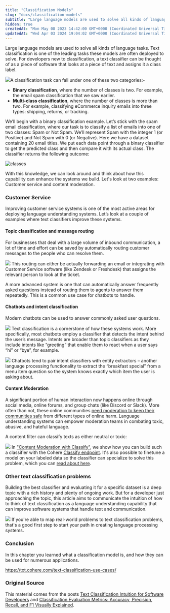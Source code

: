 ```yaml
---
title: "Classification Models"
slug: "docs/classification-models"
subtitle: "Large language models are used to solve all kinds of language tasks. Text classification is one of the leading tasks these models are often deployed to solve. For developers new to classification, a text classifier can be thought of as a piece of software that looks at a piece of text and assigns it a class label.  ![](../../../assets/images/6f3379c-image.png)  With this knowledge, we can look around and think about how this capability can enhance the systems we build. Let's look at two examples: Customer service and content moderation."
hidden: true
createdAt: "Mon May 08 2023 14:42:00 GMT+0000 (Coordinated Universal Time)"
updatedAt: "Wed Apr 03 2024 19:04:02 GMT+0000 (Coordinated Universal Time)"
---
```

Large language models are used to solve all kinds of language tasks. Text classification is one of the leading tasks these models are often deployed to solve. For developers new to classification, a text classifier can be thought of as a piece of software that looks at a piece of text and assigns it a class label.

![](../../../assets/images/ef911a5-image.png)A classification task can fall under one of these two categories:- 
- **Binary classification**, where the number of classes is two. For example, the email spam classification that we saw earlier.
- **Multi-class classification**, where the number of classes is more than two. For example, classifying eCommerce inquiry emails into three types: shipping, returns, or tracking. 

We’ll begin with a binary classification example. Let’s stick with the spam email classification, where our task is to classify a list of emails into one of two classes: Spam or Not Spam. We’ll represent Spam with the integer 1 (or Positive) and Not Spam with 0 (or Negative). Here we have a dataset containing 20 email titles. We put each data point through a binary classifier to get the predicted class and then compare it with its actual class. The classifier returns the following outcome:

<img src='../../../assets/images/c10ed20-image.png' alt='classes' />


With this knowledge, we can look around and think about how this capability can enhance the systems we build. Let's look at two examples: Customer service and content moderation.

### Customer Service

Improving customer service systems is one of the most active areas for deploying language understanding systems. Let’s look at a couple of examples where text classifiers improve these systems.

#### Topic classification and message routing

For businesses that deal with a large volume of inbound communication, a lot of time and effort can be saved by automatically routing customer messages to the people who can resolve them.

![](../../../assets/images/aaccf8f-image.png)
This routing can either be actually forwarding an email or integrating with Customer Service software (like Zendesk or Freshdesk) that assigns the relevant person to look at the ticket.

A more advanced system is one that can automatically answer frequently asked questions instead of routing them to agents to answer them repeatedly. This is a common use case for chatbots to handle.

#### Chatbots and intent classification

Modern chatbots can be used to answer commonly asked user questions.

![](../../../assets/images/b854425-image.png)
Text classification is a cornerstone of how these systems work. More specifically, most chatbots employ a classifier that detects the intent behind the user’s message. Intents are broader than topic classifiers as they include intents like “greeting” that enable them to react when a user says “hi” or “bye”, for example.

![](../../../assets/images/cb2a64d-image.png)
Chatbots tend to pair intent classifiers with entity extractors – another language processing functionality to extract the “breakfast special” from a menu item question so the system knows exactly which item the user is asking about.

#### Content Moderation

A significant portion of human interaction now happens online through social media, online forums, and group chats (like Discord or Slack). More often than not, these online communities <a target="_blank" href="https://cohere.com/blog/cohere-for-content-moderation/">need moderation to keep their communities safe</a> from different types of online harm. Language understanding systems can empower moderation teams in combating toxic, abusive, and hateful language.

A content filter can classify texts as either neutral or toxic:

![](../../../assets/images/91296cb-image.png)
In ["Content Moderation with Classify"](https://cohere.com/blog/content-moderation-classify), we show how you can build such a classifier with the Cohere [Classify endpoint](https://docs.cohere.com/v1/reference/classify). It's also possible to finetune a model on your labeled data so the classifier can specialize to solve this problem, which you can [read about here](https://docs.cohere.com/v1/docs/classify-fine-tuning).

### Other text classification problems

Building the best classifier and evaluating it for a specific dataset is a deep topic with a rich history and plenty of ongoing work. But for a developer just approaching the topic, this article aims to communicate the intuition of how to think of text classification as a language understanding capability that can improve software systems that handle text and communication.

![](../../../assets/images/3b8e370-image.png)
If you're able to map real-world problems to text classification problems, that's a good first step to start your path in creating language processing systems.

### Conclusion

In this chapter you learned what a classification model is, and how they can be used for numerous applications.

<a target="_blank" href="https://cohere.com/blog/text-classification-use-cases/">https\://txt.cohere.com/text-classification-use-cases/</a>

### Original Source

This material comes from the posts <a target="_blank" href="https://cohere.com/blog/text-classification-use-cases/">Text Classification Intuition for Software Developers</a> and <a target="_blank" href="https://cohere.com/blog/classification-eval-metrics/">Classification Evaluation Metrics: Accuracy, Precision, Recall, and F1 Visually Explained</a>.
